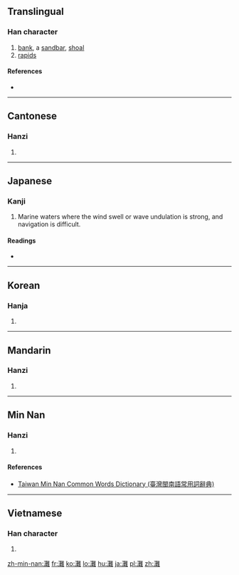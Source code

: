 {{also|滩}}
==Translingual==

===Han character===
{{Han char|rn=85|rad=水|as=19|sn=22|four=3011<sub>4</sub>|canj=水廿人土 (ETOG)|ids=⿰[[氵]][[難]]}}

# [[bank]], a [[sandbar]], [[shoal]]
# [[rapids]]

====References====
* {{Han ref|kx=0663.220|dkj=18784|dj=1072.140|hdz=31794.040|uh=7058|ud=28760|bh=C579|bd=50553}}

----

==Cantonese==

===Hanzi===
{{yue-hanzi|jyut=[[taan1]], [[taan5]]|y=taan1, taan5|sim=滩}}

# {{defn|lang=yue|sort=水19}}

----

==Japanese==

===Kanji===
{{ja-kanji|grade=|rs=水19}}

# Marine waters where the wind swell or wave undulation is strong, and navigation is difficult.

====Readings====
* {{ja-readings|on=[[だん]] (dan), [[かん]] (kan)|kun=[[せ]] (se), [[なだ]] (nada)}}

----

==Korean==

===Hanja===
{{ko-hanja|hangeul=탄|eumhun=|rv=tan|mr=t'an|y=than}}

# {{defn|lang=ko|sort=水19}}

----

==Mandarin==

===Hanzi===
{{cmn-hanzi|sim=滩|pin=[[tān]] ([[tan1]])|wg=t'an<sup>1</sup>}}

# {{defn|lang=cmn|sort=水19}}

----

==Min Nan==

===Hanzi===
{{nan-hanzi|tlpa=thuann (thuann<sup>1</sup>), than (than<sup>1</sup>)}}

# {{defn|lang=nan|sort=水19}}

====References====
*[http://twblg.dict.edu.tw/holodict_new/result_detail.jsp?n_no=13246&curpage=1&sample=%E7%81%98&radiobutton=1&querytarget=1&limit=20&pagenum=1&rowcount=2 Taiwan Min Nan Common Words Dictionary (臺灣閩南語常用詞辭典)]

----

==Vietnamese==

===Han character===
{{vi-hantu|[[than]]|rs=水19}}

# {{defn|lang=vi|sort=水19}}

[[zh-min-nan:灘]]
[[fr:灘]]
[[ko:灘]]
[[lo:灘]]
[[hu:灘]]
[[ja:灘]]
[[pl:灘]]
[[zh:灘]]